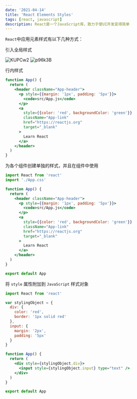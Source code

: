 ```yaml
---
date: '2021-04-14'
title: 'React Elements Styles'
tags: [react, javascript]
description: React是一个JavaScript库，致力于使UI开发变得简单
---
```


`React`中应用元素样式有以下几种方式：

引入全局样式

![KUPCw2](https://cdn.jsdelivr.net/gh/manonicu/pics@master/uPic/KUPCw2.jpg)
![p96k3B](https://cdn.jsdelivr.net/gh/manonicu/pics@master/uPic/p96k3B.jpg)

行内样式

```jsx
function App() {
  return (
    <header className="App-header">
      <p style={{margin: '1px', padding: '5px'}}>
        <code>src/App.js</code>
      </p>
      <a
        style={{color: 'red', backgroundColor: 'green'}}
        className="App-link"
        href="https://reactjs.org"
        target="_blank"
      >
        Learn React
      </a>
    </header>
  )
}
```

为各个组件创建单独的样式，并且在组件中使用

```jsx
import React from 'react'
import './App.css'

function App() {
  return (
    <header className="App-header">
      <p style={{margin: '1px', padding: '5px'}}>
        <code>src/App.js</code>
      </p>
      <a
        style={{color: 'red', backgroundColor: 'green'}}
        className="App-link"
        href="https://reactjs.org"
        target="_blank"
      >
        Learn React
      </a>
    </header>
  )
}

export default App
```

将 `style` 属性附加到 `JavaScript` 样式对象

```jsx
import React from 'react'

var stylingObject = {
  div: {
    color: 'red',
    border: '1px solid red'
  },
  input: {
    margin: '2px',
    padding: '5px'
  }
}

function App() {
  return (
    <div style={stylingObject.div}>
      <input style={stylingObject.input} type="text" />
    </div>
  )
}

export default App
```
